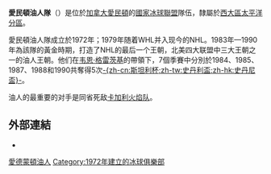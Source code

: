 {{noteTA
|T=zh-cn:埃德蒙顿油人; zh-tw:愛德蒙頓油人; zh-hk:愛民頓油人;
|1=zh-cn:埃德蒙顿; zh-tw:愛德蒙頓; zh-hk:愛民頓;
}}
{{Infobox NHL team
|CAN_eng = 1
|team_name = 愛德蒙頓油人
|current = 2016–17年愛德蒙頓油人賽季
|bg_color = background:#FFFFFF;border-top:#00205B 5px solid;border-bottom:#CF4520 5px solid;
|text_color = #000000
|logo_image = 愛德蒙頓油人logo.png
|conference = [[西部聯會_(NHL)|西部聯會]]
|division = [[太平洋分區|太平洋分區]]
|founded = 1972
|history = '''亞伯達油人'''<br />[[1972–73年WHA賽季|1972–1973]] ([[世界曲棍球協會|WHA]])<br />'''愛德蒙頓油人'''<br />[[1973–74年WHA賽季|1973]]–[[1978–79年WHA賽季|1979]] (WHA)<br />[[1979–80年NHL賽季|1979]]–至今 ([[National_Hockey_League|NHL]])
|arena = '''[[Rogers_Place|Rogers Place]]'''
|city = [[愛德蒙頓|亞伯達省愛德蒙頓]]
|uniform_image = <!-- 檔案不存在 WCP-Uniform-EDM.png ，可從英文維基百科取得 -->
|team_colors = Blue, orange, white
{{color box|#00205B}} {{color box|#CF4520}} {{color box|#FFFFFF}}
|media_affiliates = [[羅渣士體育網|羅渣士體育網]]<br />[[Sportsnet_One|Sportsnet Oilers]]<br />[[CKEM-DT|City Edmonton]]<br />[[CHED_(AM)|CHED (630 AM)]]
|owner = [[油人娛樂集團|油人娛樂集團]] <br /> ([[戴露·卡茨|戴露·卡茨]], [[Katz_Group_of_Companies|Katz Group of Companies]])
|general_manager = [[Peter_Chiarelli_(ice_hockey)|Peter Chiarelli]]
|head_coach = [[Jay_Woodcroft|Jay Woodcroft]]
|captain = [[Connor_McDavid|Connor McDavid]]
|minor_league_affiliates = [[Bakersfield_Condors|Bakersfield Condors]] ([[American_Hockey_League|AHL]])<br/>[[Norfolk_Admirals_(ECHL)|Norfolk Admirals]] ([[ECHL|ECHL]])
|stanley_cups = '''5''' ([[1984_Stanley_Cup_Finals|1983–84]], [[1985_Stanley_Cup_Finals|1984–85]], [[1987_Stanley_Cup_Finals|1986–87]], [[1988_Stanley_Cup_Finals|1987–88]], [[1990_Stanley_Cup_Finals|1989–90]])
|conf_titles = '''7''' ([[1982–83_NHL_season|1982–83]], [[1983–84_NHL_season|1983–84]], [[1984–85_NHL_season|1984–85]], [[1986–87_NHL_season|1986–87]], [[1987–88_NHL_season|1987–88]], [[1989–90_NHL_season|1989–90]], [[2005–06_NHL_season|2005–06]])
|presidents'_trophies = '''2''' ([[1985–86_NHL_season|1985–86]], [[1986–87_NHL_season|1986–87]])
|division_titles = '''9''' ([[1978–79_WHA_season|1978–79]] (WHA), [[1982–83_NHL_season|1982–83]], [[1983–84_NHL_season|1983–84]], [[1984–85_NHL_season|1984–85]], [[1986–87_NHL_season|1986–87]], [[1987–88_NHL_season|1987–88]], [[1989–90_NHL_season|1989–90]], [[1990–91_NHL_season|1990–91]], [[1991–92_NHL_season|1991–92]])
|website = {{URL|https://www.nhl.com/oilers}}
}}
{{NHL team |
   color1 = #FFFFFF |
   color2 = #00285D |
   name = 愛民頓油人隊|
    chinese_name = Edmonton Oilers|
   logo = [[File:EdmontonOilers.gif|File:EdmontonOilers.gif]] |
   conference = [[西部聯盟_(NHL)|西大區]]|
   division = [[太平洋分區|太平洋分區]] |
   founded = 1972年 |
   arena = Rexall Place|
   city = [[加拿大|加拿大]][[阿尔伯塔省|阿尔伯塔省]][[愛民頓|愛民頓]] |
   colors = 灰藍、銅、紅、銀和白|
   President = Kevin Lowe|
   Sr. Vice President = Craig MacTavish|
   Head Coach = RALPH KRUEGER|
   captain = Shawn Horcoff|
   owner = Rexall Pharmacy Group|
   championships = 5次|
 }}
'''愛民頓油人隊'''（{{lang|en|Edmonton Oilers}}）是位於[[加拿大|加拿大]][[愛民頓|愛民頓]]的[[國家冰球聯盟|國家冰球聯盟]]隊伍，隸屬於[[西部聯盟_(NHL)|西大區]][[太平洋分區|太平洋分區]]。

愛民頓油人隊成立於1972年；1979年随着WHL并入现今的NHL。1983年—1990年為該隊的黃金時期，打造了NHL的最后一个王朝，北美四大联盟中三大王朝之一的油人王朝。他们在[[韦恩·格雷茨基|韦恩·格雷茨基]]的帶領下，7個季賽中分別於1984、1985、1987、1988和1990共奪得5次[[史丹尼盃|-{zh-cn:斯坦利杯;zh-tw:史丹利盃;zh-hk:史丹尼盃}-]]。

油人的最重要的对手是同省死敌[[卡加利火焰队|卡加利火焰队]]。

==外部連結==
{{commons category|Edmonton Oilers}}
* {{Official website|https://www.nhl.com/oilers}}
{{NHL}}

[[Category:愛德蒙頓油人|]]
[[Category:1972年建立的冰球俱樂部|Category:1972年建立的冰球俱樂部]]
